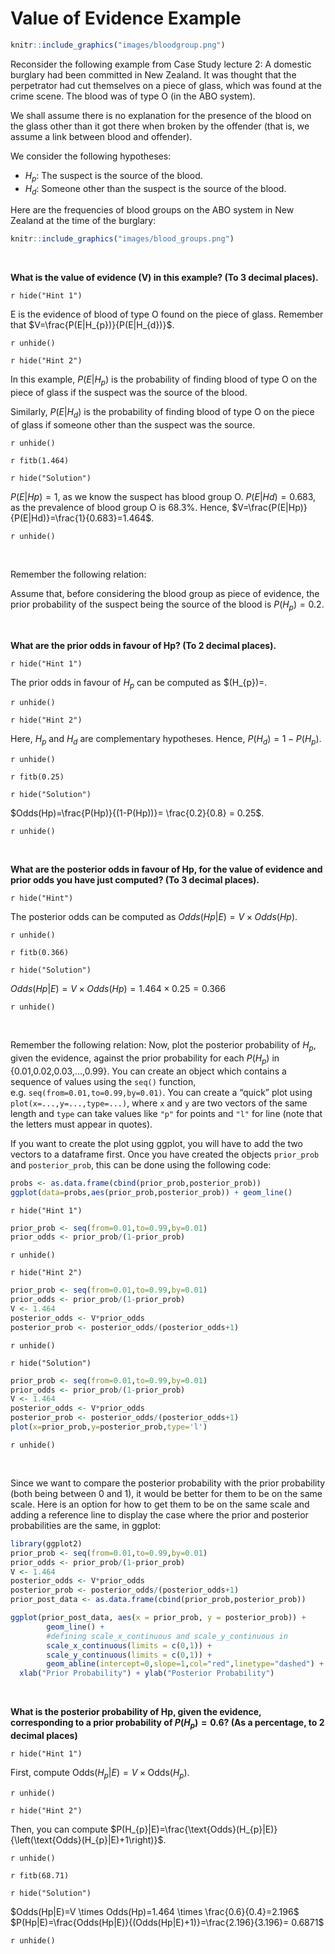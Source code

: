 # Value of Evidence Example

```r
knitr::include_graphics("images/bloodgroup.png")
```

Reconsider the following example from Case Study lecture 2:
A domestic burglary had been committed in New Zealand. It was thought that the perpetrator had cut themselves on a piece of glass, which was found at the crime scene. The blood was of type O (in the ABO system). 

We shall assume there is no explanation for the presence of the blood on the glass other than it got there when broken by the offender (that is, we assume a link between blood and offender).  

We consider the following hypotheses:

* $H_{p}$: The suspect is the source of the blood.
* $H_{d}$: Someone other than the suspect is the source of the blood. 


Here are the frequencies of blood groups on the ABO system in New Zealand at the time of the burglary:

```r
knitr::include_graphics("images/blood_groups.png")
```

<br>

**What is the value of evidence (V) in this example? (To 3 decimal places).**

`r hide("Hint 1")`

E is the evidence of blood of type O found on the piece of glass.
Remember that $V=\frac{P(E|H_{p})}{P(E|H_{d})}$.

`r unhide()`

`r hide("Hint 2")`

In this example, $P(E|H_{p})$ is the probability of finding blood of type O on the piece of glass if the suspect was the source of the blood.

Similarly, $P(E|H_{d})$ is the probability of finding blood of type O on the piece of glass if someone other than the suspect was the source.

`r unhide()`

`r fitb(1.464)`

`r hide("Solution")`

$P(E|Hp)=1$, as we know the suspect has blood group O. $P(E|Hd)=0.683$, as the prevalence of blood group O is 68.3%. Hence, $V=\frac{P(E|Hp)}{P(E|Hd)}=\frac{1}{0.683}=1.464$.

`r unhide()`

<br>

Remember the following relation:
\begin{align*}
  \text{Odds}(H_{p}|E)=V \times \text{Odds}(H_{p})
\end{align*}

Assume that, before considering the blood group as piece of evidence, the prior probability of the suspect being the source of the blood is $P(H_{p})=0.2$. 

<br>

**What are the prior odds in favour of Hp? (To 2 decimal places).**

`r hide("Hint 1")`

The prior odds in favour of $H_{p}$ can be computed as $\text{Odds}(H_{p})=\frac{P(H_{p})}{P(H_{d})}.

`r unhide()`

`r hide("Hint 2")`

Here, $H_{p}$ and $H_{d}$ are complementary hypotheses. Hence, $P(H_{d})=1-P(H_{p})$.

`r unhide()`

`r fitb(0.25)`

`r hide("Solution")`

$Odds(Hp)=\frac{P(Hp)}{(1-P(Hp))}= \frac{0.2}{0.8} = 0.25$.

`r unhide()`

<br>

**What are the posterior odds in favour of Hp, for the value of evidence and prior odds you have just computed? (To 3 decimal places).**

`r hide("Hint")`

The posterior odds can be computed as $Odds(Hp|E)= V \times Odds(Hp)$.

`r unhide()`

`r fitb(0.366)`

`r hide("Solution")`

$Odds(Hp|E)= V \times Odds(Hp) = 1.464 \times 0.25=0.366$

`r unhide()`

<br>

Remember the following relation:
\begin{align*}
  P(H_{p}|E)=\frac{\text{Odds}(H_{p}|E)}{\text{Odds}(H_{p}|E)+1}
\end{align*}
Now, plot the posterior probability of $H_{p}$, given the evidence, against the prior probability for each $P(H_{p})$ in {0.01,0.02,0.03,...,0.99}.  You can create an object which contains a sequence of values using the `seq()` function, e.g. `seq(from=0.01,to=0.99,by=0.01)`.  You can create a "quick" plot using `plot(x=...,y=...,type=...)`, where `x` and `y` are two vectors of the same length and `type` can take values like `"p"` for points and `"l"` for line (note that the letters must appear in quotes). 

If you want to create the plot using ggplot, you will have to add the two vectors to a dataframe first. Once you have created the objects `prior_prob` and `posterior_prob`, this can be done using the following code:

```r
probs <- as.data.frame(cbind(prior_prob,posterior_prob))
ggplot(data=probs,aes(prior_prob,posterior_prob)) + geom_line()
```

`r hide("Hint 1")`

```r
prior_prob <- seq(from=0.01,to=0.99,by=0.01)
prior_odds <- prior_prob/(1-prior_prob)
```

`r unhide()`

`r hide("Hint 2")`

```r

prior_prob <- seq(from=0.01,to=0.99,by=0.01)
prior_odds <- prior_prob/(1-prior_prob)
V <- 1.464
posterior_odds <- V*prior_odds
posterior_prob <- posterior_odds/(posterior_odds+1)
```

`r unhide()`

`r hide("Solution")`

```r

prior_prob <- seq(from=0.01,to=0.99,by=0.01)
prior_odds <- prior_prob/(1-prior_prob)
V <- 1.464
posterior_odds <- V*prior_odds
posterior_prob <- posterior_odds/(posterior_odds+1)
plot(x=prior_prob,y=posterior_prob,type='l')
```

`r unhide()`

<br>

Since we want to compare the posterior probability with the prior probability (both being between 0 and 1), it would be better for them to be on the same scale. Here is an option for how to get them to be on the same scale and adding a reference line to display the case where the prior and posterior probabilities are the same, in ggplot:

```r
library(ggplot2)
prior_prob <- seq(from=0.01,to=0.99,by=0.01)
prior_odds <- prior_prob/(1-prior_prob)
V <- 1.464
posterior_odds <- V*prior_odds
posterior_prob <- posterior_odds/(posterior_odds+1)
prior_post_data <- as.data.frame(cbind(prior_prob,posterior_prob))

ggplot(prior_post_data, aes(x = prior_prob, y = posterior_prob)) + 
        geom_line() +      
        #defining scale_x_continuous and scale_y_continuous in          the same way causes the scales for prior and posterior          probabilities to be the same 
        scale_x_continuous(limits = c(0,1)) + 
        scale_y_continuous(limits = c(0,1)) + 
        geom_abline(intercept=0,slope=1,col="red",linetype="dashed") +
  xlab("Prior Probability") + ylab("Posterior Probability")
```

<br>

**What is the posterior probability of Hp, given the evidence, corresponding to a prior probability of $P(H_p) = 0.6$? (As a percentage, to 2 decimal places)**

`r hide("Hint 1")`

First, compute $\text{Odds}(H_{p}|E)=V \times \text{Odds}(H_{p})$.

`r unhide()`

`r hide("Hint 2")`

Then, you can compute $P(H_{p}|E)=\frac{\text{Odds}(H_{p}|E)}{\left(\text{Odds}(H_{p}|E)+1\right)}$.

`r unhide()`

`r fitb(68.71)`

`r hide("Solution")`

$Odds(Hp|E)=V \times Odds(Hp)=1.464 \times \frac{0.6}{0.4}=2.196$ 
<br>
$P(Hp|E)=\frac{Odds(Hp|E)}{(Odds(Hp|E)+1)}=\frac{2.196}{3.196}= 0.6871$

`r unhide()`

<br>
